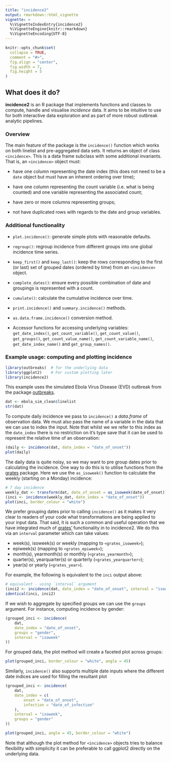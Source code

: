 ```yaml
---
title: "incidence2"
output: rmarkdown::html_vignette
vignette: >
  %\VignetteIndexEntry{incidence2}
  %\VignetteEngine{knitr::rmarkdown}
  %\VignetteEncoding{UTF-8}
---
```


```r
knitr::opts_chunk$set(
  collapse = TRUE,
  comment = "#>",
  fig.align = "center",
  fig.width = 7,
  fig.height = 5
)
```

## What does it do?

**incidence2** is an R package that implements functions and classes to compute,
handle and visualise *incidence* data. It aims to be intuitive to use for both
interactive data exploration and as part of more robust outbreak analytic 
pipelines.

### Overview

The main feature of the package is the `incidence()` function which works on
both linelist and pre-aggregated data sets. It returns an object of class
`<incidence>`. This is a data frame subclass with some additional invariants.
That is, an `<incidence>` object must:
  
- have one column representing the date index (this does not need to be a `date`
  object but must have an inherent ordering over time);
  
- have one column representing the count variable (i.e. what is being counted)
  and one variable representing the associated count;
  
- have zero or more columns representing groups;

- not have duplicated rows with regards to the date and group variables.
    
### Additional functionality

- `plot.incidence()`: generate simple plots with reasonable defaults.

- `regroup()`: regroup incidence from different groups into one global incidence
  time series.
  
- `keep_first()` and `keep_last()`: keep the rows corresponding to the first (or
  last) set of grouped dates (ordered by time) from an `<incidence>` object.
  
- `complete_dates()`: ensure every possible combination of date and groupings
  is represented with a count.
  
- `cumulate()`: calculate the cumulative incidence over time.
  
- `print.incidence()` and `summary.incidence()` methods.

- `as.data.frame.incidence()` conversion method.

- Accessor functions for accessing underlying variables: `get_date_index()`,
  `get_count_variable()`, `get_count_value()`, `get_groups()`,
  `get_count_value_name()`, `get_count_variable_name()`, `get_date_index_name()`
  and `get_group_names()`.

### Example usage: computing and plotting incidence

```r
library(outbreaks)  # for the underlying data
library(ggplot2)    # For custom plotting later
library(incidence2) 
```

This example uses the simulated Ebola Virus Disease (EVD) outbreak from the
package [outbreaks](https://github.com/reconverse/outbreaks). 

```r
dat <- ebola_sim_clean$linelist
str(dat)
```

To compute daily incidence we pass to `incidence()` a *data.frame* of
observation data. We must also pass the name of a variable in the data that we
can use to index the input. Note that whilst we we refer to this index as the
`date_index` there is no restriction on it's type save that it can be used to
represent the relative time of an observation:

```r
(daily <- incidence(dat, date_index = "date_of_onset"))
plot(daily)
```

The daily data is quite noisy, so we may want to pre group dates prior to
calculating the incidence. One way to do this is to utilise functions from the
[grates](https://www.reconverse.org/grates/dev/) package. Here we use the
`as_isoweek()` function to calculate the weekly (starting on a Monday)
incidence:

```r
# 7 day incidence
weekly_dat <- transform(dat, date_of_onset = as_isoweek(date_of_onset))
(inci <- incidence(weekly_dat, date_index = "date_of_onset"))
plot(inci, border_colour = "white")
```

We prefer grouping dates prior to calling `incidence()` as it makes it very
clear to readers of your code what transformations are being applied to your
input data. That said, it is such a common and useful operation that we have
integrated much of
[grates'](https://www.reconverse.org/grates/dev/) functionality in to 
incidence2. We do this via an `interval` parameter which can take values:

- week(s), isoweek(s) or weekly (mapping to `<grates_isoweek>`);
- epiweek(s) (mapping to `<grates_epiweek>`);
- month(s), yearmonth(s) or monthly (`<grates_yearmonth>`);
- quarter(s), yearquarter(s) or quarterly (`<grates_yearquarter>`);
- year(s) or yearly (`<grates_year>`).

For example, the following is equivalent to the `inci` output above:

```r
# equivalent - using `interval` argument
(inci2 <- incidence(dat, date_index = "date_of_onset", interval = "isoweek"))
identical(inci, inci2)
```

If we wish to aggregate by specified groups we can use the `groups` argument.
For instance, computing incidence by gender:

```r
(grouped_inci <- incidence(
    dat,
    date_index = "date_of_onset",
    groups = "gender",
    interval = "isoweek"
))
```

For grouped data, the plot method will create a faceted plot across groups:

```r
plot(grouped_inci, border_colour = "white", angle = 45)
```

Similarly, `incidence()` also supports multiple date inputs where the different
date indices are used for filling the resultant plot
```r
(grouped_inci <- incidence(
    dat,
    date_index = c(
        onset = "date_of_onset",
        infection = "date_of_infection"
    ), 
    interval = "isoweek",
    groups = "gender"
))

plot(grouped_inci, angle = 45, border_colour = "white")
```

Note that although the plot method for `<incidence>` objects tries to balance
flexibility with simplicity it can be preferable to call ggplot2 directly on the
underlying data.
